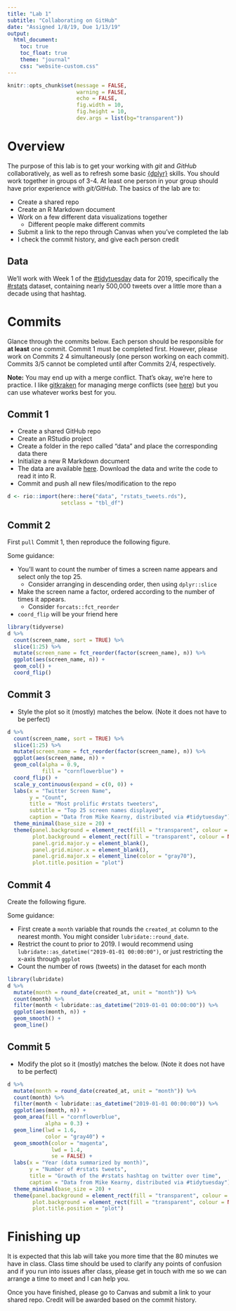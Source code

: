 ```yaml
---
title: "Lab 1"
subtitle: "Collaborating on GitHub"
date: "Assigned 1/8/19, Due 1/13/19"
output:
  html_document: 
    toc: true
    toc_float: true
    theme: "journal"
    css: "website-custom.css"
---
```


```r
knitr::opts_chunk$set(message = FALSE,
                      warning = FALSE,
                      echo = FALSE,
                      fig.width = 10,
                      fig.height = 10,
                      dev.args = list(bg="transparent"))
```

# Overview
The purpose of this lab is to get your working with *git* and *GitHub*
collaboratively, as well as to refresh some basic 
[{dplyr}](https://dplyr.tidyverse.org) skills. You should
work together in groups of 3-4. At least one person in your group should have
prior experience with *git/GitHub*. The basics of the lab are to:

* Create a shared repo
* Create an R Markdown document
* Work on a few different data visualizations together
  + Different people make different commits
* Submit a link to the repo through Canvas when you've completed the lab
* I check the commit history, and give each person credit

## Data
We'll work with Week 1 of the [#tidytuesday](https://twitter.com/search?q=%23tidytuesday&src=tyah) 
data for 2019, specifically the 
[#rstats](https://twitter.com/search?q=%23rstats&src=typd)
dataset, containing nearly 500,000 tweets over a little more than a decade using
that hashtag. 

# Commits {.tabset}

Glance through the commits below. Each person should be responsible for **at least**
one commit. Commit 1 must be completed first. However, please work on Commits 2
4 simultaneously (one person working on each commit). Commits 3/5
cannot be completed until after Commits 2/4, respectively.

**Note:** You may end up with a merge conflict. That's okay, we're here to 
practice. I like [gitkraken](https://www.gitkraken.com) for managing merge
conflicts (see [here](https://blog.axosoft.com/merge-conflict-tool/)) but you 
can use whatever works best for you.

## Commit 1

* Create a shared GitHub repo
* Create an RStudio project
* Create a folder in the repo called "data" and place the corresponding data there
* Initialize a new R Markdown document
* The data are available [here](https://github.com/rfordatascience/tidytuesday/tree/master/data/2019/2019-01-01). Download the data and write the code to read it into R.
* Commit and push all new files/modification to the repo

```r
d <- rio::import(here::here("data", "rstats_tweets.rds"),
                 setclass = "tbl_df") 
```

## Commit 2
First `pull` Commit 1, then reproduce the following figure. 

Some guidance:

* You'll want to count the number of times a screen name appears and select
  only the top 25.
  + Consider arranging in descending order, then using `dplyr::slice`
* Make the screen name a factor, ordered according to the number of times
  it appears.
  + Consider `forcats::fct_reorder`
* `coord_flip` will be your friend here

```r
library(tidyverse)
d %>% 
  count(screen_name, sort = TRUE) %>% 
  slice(1:25) %>% 
  mutate(screen_name = fct_reorder(factor(screen_name), n)) %>% 
  ggplot(aes(screen_name, n)) +
  geom_col() +
  coord_flip() 
```

## Commit 3
* Style the plot so it (mostly) matches the below. (Note it does not have to be perfect)
  
```r
d %>% 
  count(screen_name, sort = TRUE) %>% 
  slice(1:25) %>% 
  mutate(screen_name = fct_reorder(factor(screen_name), n)) %>% 
  ggplot(aes(screen_name, n)) +
  geom_col(alpha = 0.9,
           fill = "cornflowerblue") +
  coord_flip() +
  scale_y_continuous(expand = c(0, 0)) +
  labs(x = "Twitter Screen Name",
       y = "Count",
       title = "Most prolific #rstats tweeters",
       subtitle = "Top 25 screen names displayed",
       caption = "Data from Mike Kearny, distributed via #tidytuesday") +
  theme_minimal(base_size = 20) +
  theme(panel.background = element_rect(fill = "transparent", colour = NA),
        plot.background = element_rect(fill = "transparent", colour = NA),
        panel.grid.major.y = element_blank(),
        panel.grid.minor.x = element_blank(),
        panel.grid.major.x = element_line(color = "gray70"),
        plot.title.position = "plot")
```

## Commit 4
Create the following figure. 

Some guidance:

* First create a `month` variable that rounds the `created_at` column to 
  the nearest month. You might consider `lubridate::round_date`.
* Restrict the count to prior to 2019. I would recommend using 
  `lubridate::as_datetime("2019-01-01 00:00:00")`, or just restricting the x-axis
  through `ggplot`
* Count the number of rows (tweets) in the dataset for each month

```r
library(lubridate)
d %>% 
  mutate(month = round_date(created_at, unit = "month")) %>% 
  count(month) %>%
  filter(month < lubridate::as_datetime("2019-01-01 00:00:00")) %>% 
  ggplot(aes(month, n)) +
  geom_smooth() +
  geom_line()
```

## Commit 5
* Modify the plot so it (mostly) matches the below. (Note it does not have to be perfect)

```r
d %>% 
  mutate(month = round_date(created_at, unit = "month")) %>% 
  count(month) %>%
  filter(month < lubridate::as_datetime("2019-01-01 00:00:00")) %>% 
  ggplot(aes(month, n)) +
  geom_area(fill = "cornflowerblue",
            alpha = 0.3) +
  geom_line(lwd = 1.6, 
            color = "gray40") +
  geom_smooth(color = "magenta",
              lwd = 1.4,
              se = FALSE) +
  labs(x = "Year (data summarized by month)",
       y = "Number of #rstats tweets",
       title = "Growth of the #rstats hashtag on twitter over time",
       caption = "Data from Mike Kearny, distributed via #tidytuesday") +
  theme_minimal(base_size = 20) +
  theme(panel.background = element_rect(fill = "transparent", colour = NA),
        plot.background = element_rect(fill = "transparent", colour = NA),
        plot.title.position = "plot")

```

# Finishing up
It is expected that this lab will take you more time that the 80 minutes we have
in class. Class time should be used to clarify any points of confusion
and if you run into issues after class, please get in touch with me so we can
arrange a time to meet and I can help you.

Once you have finished, please go to Canvas and submit a link to your shared
repo. Credit will be awarded based on the commit history.